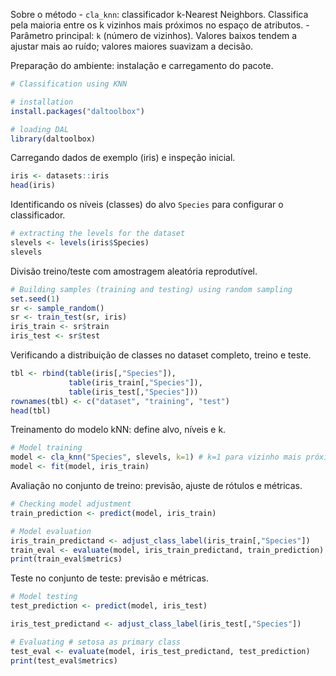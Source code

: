 Sobre o método
- `cla_knn`: classificador k-Nearest Neighbors. Classifica pela maioria entre os k vizinhos mais próximos no espaço de atributos.
- Parâmetro principal: `k` (número de vizinhos). Valores baixos tendem a ajustar mais ao ruído; valores maiores suavizam a decisão.

Preparação do ambiente: instalação e carregamento do pacote.
```r
# Classification using KNN

# installation 
install.packages("daltoolbox")

# loading DAL
library(daltoolbox) 
```

Carregando dados de exemplo (iris) e inspeção inicial.
```r
iris <- datasets::iris
head(iris)
```

Identificando os níveis (classes) do alvo `Species` para configurar o classificador.
```r
# extracting the levels for the dataset
slevels <- levels(iris$Species)
slevels
```

Divisão treino/teste com amostragem aleatória reprodutível.
```r
# Building samples (training and testing) using random sampling
set.seed(1)
sr <- sample_random()
sr <- train_test(sr, iris)
iris_train <- sr$train
iris_test <- sr$test
```

Verificando a distribuição de classes no dataset completo, treino e teste.
```r

tbl <- rbind(table(iris[,"Species"]), 
             table(iris_train[,"Species"]), 
             table(iris_test[,"Species"]))
rownames(tbl) <- c("dataset", "training", "test")
head(tbl)
```

Treinamento do modelo kNN: define alvo, níveis e k.
```r
# Model training
model <- cla_knn("Species", slevels, k=1) # k=1 para vizinho mais próximo
model <- fit(model, iris_train)

```

Avaliação no conjunto de treino: previsão, ajuste de rótulos e métricas.
```r
# Checking model adjustment
train_prediction <- predict(model, iris_train)

# Model evaluation
iris_train_predictand <- adjust_class_label(iris_train[,"Species"])
train_eval <- evaluate(model, iris_train_predictand, train_prediction)
print(train_eval$metrics)
```

Teste no conjunto de teste: previsão e métricas.
```r
# Model testing
test_prediction <- predict(model, iris_test)

iris_test_predictand <- adjust_class_label(iris_test[,"Species"])

# Evaluating # setosa as primary class
test_eval <- evaluate(model, iris_test_predictand, test_prediction)
print(test_eval$metrics)
```
